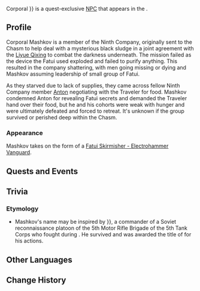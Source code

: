{{Character Infobox
|type             = Quest NPC
|element          = 
|image            = Enemy Fatui Electrohammer Vanguard.png
|voiceEN          = 
|voiceCN          = 
|voiceJP          = 
|voiceKR          = 
|region           = Snezhnaya
|region2          = Liyue
|location         = Liyue
|affiliation      = Fatui
|title            = Bloated From Hunger
}}
Corporal {{Lang|'''Mashkov'''|ru=Машков|ru_rm={{#invoke:ru-rm|main|Машко́в}}}} is a quest-exclusive [[NPC]] that appears in the {{Quest|A Company Vanishing Into the Deep}}.
==Profile==
Corporal Mashkov is a member of the Ninth Company, originally sent to the Chasm to help deal with a mysterious black sludge in a joint agreement with the [[Liyue Qixing]] to combat the darkness underneath. The mission failed as the device the Fatui used exploded and failed to purify anything. This resulted in the company shattering, with men going missing or dying and Mashkov assuming leadership of small group of Fatui.

As they starved due to lack of supplies, they came across fellow Ninth Company member [[Anton]] negotiating with the Traveler for food. Mashkov condemned Anton for revealing Fatui secrets and demanded the Traveler hand over their food, but he and his cohorts were weak with hunger and were ultimately defeated and forced to retreat. It's unknown if the group survived or perished deep within the Chasm.
===Appearance===
Mashkov takes on the form of a [[Fatui Skirmisher - Electrohammer Vanguard]].

==Quests and Events==
{{Quests and Events}}
==Trivia==
===Etymology===
*Mashkov's name may be inspired by {{Lang|{{w|Roman Mashkov}}|ru=Рома́н Машко́в|ru_rm={{#invoke:ru-rm|main|Рома́н Машко́в}}}}, a commander of a Soviet reconnaissance platoon of the 5th Motor Rifle Brigade of the 5th Tank Corps who fought during {{w|World War II}}. He survived and was awarded the title of {{w|Hero of the Soviet Union}} for his actions.
==Other Languages==
{{Other Languages
|en      = Corporal Mashkov
|zhs     = 马什科夫下士
|zhs_rm  = Mǎshíkēfū-xiàshì
|zht     = 馬什科夫下士
|zht_rm  = Mǎshíkēfū-xiàshì
|zh_tl   = Corporal Mashkov
|ja      = マシコフ伍長
|ja_rm   = Mashikofu-gochou
|ja_tl   = Corporal Mashkov
|ko      = 마시코프 하사
|ko_tl   = Sergeant Mashkov
|es      = Cabo Mashkov
|es_tl   = Corporal Mashkov
|fr      = Caporal Mashkov
|fr_tl   = Corporal Mashkov
|ru      = Младший сержант Машков
|ru_tl   = Junior Sergeant Mashkov
|th      = สิบโท Mashkov
|th_rm   = 
|th_tl   = 
|vi      = Hạ Sĩ Mashkov
|vi_tl   = 
|de      = Unteroffizier Mashkov
|de_tl   = Corporal Mashkov
|id      = Corporal Mashkov
|pt      = Cabo Mashkov
|pt_tl   = 
|tr      = Onbaşı Mashkov
|tr_tl   = 
|it      = Caporale Mashkov
|it_tl   = 
}}

==Change History==
{{Change History|2.6}}